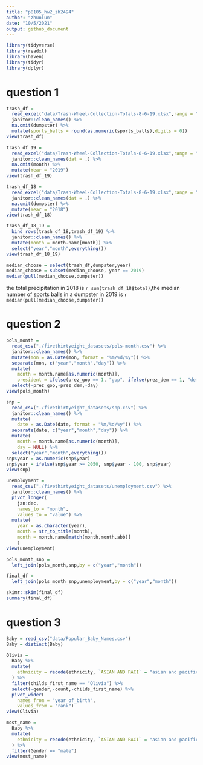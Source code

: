 ```yaml
---
title: "p8105_hw2_zh2494"
author: "zhuolun"
date: "10/5/2021"
output: github_document
---
```


```r
library(tidyverse)
library(readxl)
library(haven)
library(tidyr)
library(dplyr)

```

# question 1
```r
trash_df = 
  read_excel("data/Trash-Wheel-Collection-Totals-8-6-19.xlsx",range = "A2:N408") %>%
  janitor::clean_names() %>% 
  na.omit(dumpster) %>%
  mutate(sports_balls = round(as.numeric(sports_balls),digits = 0))
view(trash_df)

trash_df_19 =
  read_excel("data/Trash-Wheel-Collection-Totals-8-6-19.xlsx",range = "A2:B14",4) %>%
  janitor::clean_names(dat = .) %>%
  na.omit(month) %>%
  mutate(Year = "2019")
view(trash_df_19)

trash_df_18 =
  read_excel("data/Trash-Wheel-Collection-Totals-8-6-19.xlsx",range = "A2:B14",5) %>% 
  janitor::clean_names(dat = .) %>%
  na.omit(dumpster) %>%
  mutate(Year = "2018")
view(trash_df_18)

trash_df_18_19 = 
  bind_rows(trash_df_18,trash_df_19) %>% 
  janitor::clean_names() %>%
  mutate(month = month.name[month]) %>% 
  select("year","month",everything())
view(trash_df_18_19)

median_choose = select(trash_df,dumpster,year)
median_choose = subset(median_choose, year == 2019)
median(pull(median_choose,dumpster))
```

the total precipitation in 2018 is `r sum(trash_df_18$total)`,the median number of sports balls in a dumpster in 2019 is `r median(pull(median_choose,dumpster))`

# question 2
```r
pols_month = 
  read_csv("./fivethirtyeight_datasets/pols-month.csv") %>% 
  janitor::clean_names() %>% 
  mutate(mon = as.Date(mon, format = "%m/%d/%y")) %>% 
  separate(mon, c("year","month","day")) %>% 
  mutate(
    month = month.name[as.numeric(month)],
    president = ifelse(prez_gop == 1, "gop", ifelse(prez_dem == 1, "dem",0))) %>% 
  select(-prez_gop,-prez_dem,-day)
view(pols_month)

snp = 
  read_csv("./fivethirtyeight_datasets/snp.csv") %>%
  janitor::clean_names() %>% 
  mutate(
    date = as.Date(date, format = "%m/%d/%y")) %>% 
  separate(date, c("year","month","day")) %>% 
  mutate(
    month = month.name[as.numeric(month)],
    day = NULL) %>% 
  select("year","month",everything())
snp$year = as.numeric(snp$year)
snp$year = ifelse(snp$year >= 2050, snp$year - 100, snp$year)
view(snp)

unemployment = 
  read_csv("./fivethirtyeight_datasets/unemployment.csv") %>% 
  janitor::clean_names() %>% 
  pivot_longer(
    jan:dec,
    names_to = "month",
    values_to = "value") %>% 
  mutate(
    year = as.character(year),
    month = str_to_title(month),
    month = month.name[match(month,month.abb)]
    )
view(unemployment)

pols_month_snp =
  left_join(pols_month,snp,by = c("year","month"))

final_df = 
  left_join(pols_month_snp,unemployment,by = c("year","month"))

skimr::skim(final_df)
summary(final_df)
```

# question 3
```r
Baby = read_csv("data/Popular_Baby_Names.csv")
Baby = distinct(Baby)

Olivia =
  Baby %>% 
  mutate(
    ethnicity = recode(ethnicity, `ASIAN AND PACI` = "asian and pacific islander",`ASIAN AND PACIFIC ISLANDER` = "asian and pacific islander",`HISPANIC` = "hispanic",`WHITE NON HISP` = "white non hispanic",`WHITE NON HISPANIC` = "white non hispanic",`BLACK NON HISPANIC` = "black non hispanic",`BLACK NON HISP` = "black non hispanic")
  ) %>% 
  filter(childs_first_name == "Olivia") %>% 
  select(-gender,-count,-childs_first_name) %>% 
  pivot_wider(
    names_from = "year_of_birth",
    values_from = "rank")
view(Olivia)

most_name = 
  Baby %>% 
  mutate(
    ethnicity = recode(ethnicity, `ASIAN AND PACI` = "asian and pacific islander",`ASIAN AND PACIFIC ISLANDER` = "asian and pacific islander",`HISPANIC` = "hispanic",`WHITE NON HISP` = "white non hispanic",`WHITE NON HISPANIC` = "white non hispanic",`BLACK NON HISPANIC` = "black non hispanic",`BLACK NON HISP` = "black non hispanic")
  ) %>% 
  filter(Gender == "male")
view(most_name)
  

```

